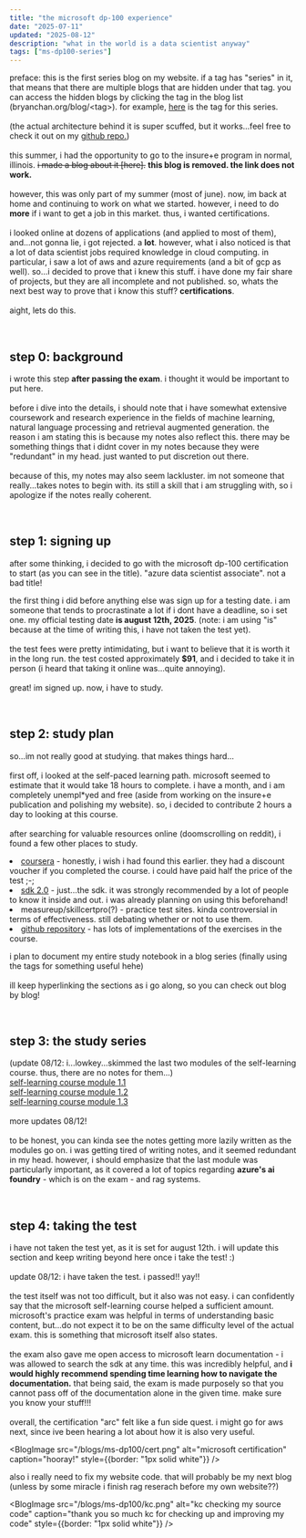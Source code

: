 ```yaml
---
title: "the microsoft dp-100 experience"
date: "2025-07-11"
updated: "2025-08-12"
description: "what in the world is a data scientist anyway"
tags: ["ms-dp100-series"]
---
```


preface: this is the first series blog on my website. if a tag has "series" in it,
that means that there are multiple blogs that are hidden under that tag.
you can access the hidden blogs by clicking the tag in the blog list (bryanchan.org/blog/\<tag\>).
for example, [here](/blog/tag/ms-dp100-series) is the tag for this series. \
\
(the actual architecture behind it is super scuffed, but it works...feel free to check it out on my <a href="https://github.com/brrryry/personal-website" target="_blank">github repo.</a>) \
\
this summer, i had the opportunity to go to the insure+e program in normal, illinois.
<s>i made a blog about it [here].</s> **this blog is removed. the link does not work.** \
\
however, this was only part of my summer (most of june). now, im back at home
and continuing to work on what we started. however, i need to do **more** if 
i want to get a job in this market. thus, i wanted certifications. \
\
i looked online at dozens of applications (and applied to most of them),
and...not gonna lie, i got rejected. a **lot**. however, what i also noticed is that
a lot of data scientist jobs required knowledge in cloud computing. in particular,
i saw a lot of aws and azure requirements (and a bit of gcp as well). 
so...i decided to prove that i knew this stuff. i have done my fair share of projects,
but they are all incomplete and not published. so, whats the next best way 
to prove that i know this stuff? **certifications**. \
\
aight, lets do this.

<br />

## step 0: background
i wrote this step **after passing the exam**. i thought it would be important to put here. \
\
before i dive into the details, i should note that i have somewhat extensive coursework and research experience in
the fields of machine learning, natural language processing and retrieval augmented generation. the reason i am stating this is because
my notes also reflect this. there may be something things that i didnt cover in my notes because they were "redundant" in my head.
just wanted to put discretion out there. \
\
because of this, my notes may also seem lackluster. im not someone that really...takes notes to begin with.
its still a skill that i am struggling with, so i apologize if the notes really coherent.

<br />

## step 1: signing up <span id="step-1"/>
after some thinking, i decided to go with the microsoft dp-100 certification to start (as you can see in the title).
"azure data scientist associate". not a bad title! 

<BlogImage
src="/blogs/ms-dp100/logo.png"
alt="microsoft dp-100 description"
caption="wow, it even has a fancy logo on it or something"
source="https://learn.microsoft.com/en-us/credentials/certifications/azure-data-scientist/?practice-assessment-type=certification"
/>

the first thing i did before anything else was sign up for a testing date.
i am someone that tends to procrastinate a lot if i dont have a deadline, so i set one.
my official testing date **is august 12th, 2025**. (note: i am using "is" because
at the time of writing this, i have not taken the test yet). \
\
the test fees were pretty intimidating, but i want to believe that it is
worth it in the long run. the test costed approximately **$91**, and i 
decided to take it in person (i heard that taking it online was...quite annoying). \
\
great! im signed up. now, i have to study.

<br />

## step 2: study plan
so...im not really good at studying. that makes things hard... \
\
first off, i looked at the self-paced learning path.
microsoft seemed to estimate that it would take 18 hours to complete.
i have a month, and i am completely unempl\*yed and free (aside from working on 
the insure+e publication and polishing my website).
so, i decided to contribute 2 hours a day to looking at this course. \
\
after searching for valuable resources online (doomscrolling on reddit),
i found a few other places to study.

<BlogList>
<li><a href="https://www.coursera.org/professional-certificates/azure-data-scientist/paidmedia?utm_medium=sem&utm_source=gg&utm_campaign=b2c_namer_azure-data-scientist_microsoft_ftcof_professional-certificates_px_dr_bau_gg_sem_pr-bd_us-ca_en_m_hyb_23-11_x&campaignid=20744124176&adgroupid=158298290067&device=c&keyword=microsoft%20data%20science%20certification&matchtype=b&network=g&devicemodel=&creativeid=679614698819&assetgroupid=&targetid=kwd-429257814677&extensionid=&placement=&gad_source=1&gad_campaignid=20744124176&gclid=CjwKCAjw7MLDBhAuEiwAIeXGIYfQmRtxUsJ3WowQoM4C_ZbzTp7XECkB4Bi5peCJYZJur7Rg61mNhhoCLD8QAvD_BwE" target="_blank">coursera</a> - honestly, i wish i had found this earlier. they had a discount voucher
if you completed the course. i could have paid half the price of the test ;-;</li>
<li><a href="https://learn.microsoft.com/en-us/azure/machine-learning/concept-v2?view=azureml-api-2" target="_blank">sdk 2.0</a> - just...the sdk. it was strongly recommended by a lot of people
to know it inside and out. i was already planning on using this beforehand!</li>
<li>measureup/skillcertpro(?) - practice test sites. kinda controversial in terms 
of effectiveness. still debating whether or not to use them.</li>
<li><a href="https://github.com/aislanmano/mslearn-dp100/tree/main" target="_blank">github repository</a> - has lots of implementations of the exercises in the course.</li>
</BlogList>

i plan to document my entire study notebook in a blog series (finally using the tags for something useful hehe) \
\
ill keep hyperlinking the sections as i go along, so you can check out blog by blog!

<br />

## step 3: the study series
(update 08/12: i...lowkey...skimmed the last two modules of the self-learning course. thus, there are no notes for them...) \
[self-learning course module 1.1](/blog/ms-dp100-slc1) \
[self-learning course module 1.2](/blog/ms-dp100-slc2) \
[self-learning course module 1.3](/blog/ms-dp100-slc3) \
\
more updates 08/12! \
\
to be honest, you can kinda see the notes getting more lazily written as the modules go on.
i was getting tired of writing notes, and it seemed redundant in my head. however, i should emphasize that
the last module was particularly important, as it covered a lot of topics regarding **azure's ai foundry** - which is on the exam - and rag systems.

<br />

## step 4: taking the test <span id="actual-test"/>
i have not taken the test yet, as it is set for august 12th. i will update this section
and keep writing beyond here once i take the test! :) \
\
update 08/12: i have taken the test. i passed!! yay!! \
\
the test itself was not too difficult, but it also was not easy.
i can confidently say that the microsoft self-learning course helped a sufficient amount.
microsoft's practice exam was helpful in terms of understanding basic content, but...do not expect 
it to be on the same difficulty level of the actual exam. this is something that microsoft itself also states. \
\
the exam also gave me open access to microsoft learn documentation - i was allowed to search the sdk at any time.
this was incredibly helpful, and **i would highly recommend spending time learning how to navigate the documentation.**
that being said, the exam is made purposely so that you cannot pass off of the documentation alone in the given time. make sure
you know your stuff!!! \
\
overall, the certification "arc" felt like a fun side quest. i might go for aws next, since ive been hearing
a lot about how it is also very useful.

<BlogImage
src="/blogs/ms-dp100/cert.png"
alt="microsoft certification"
caption="hooray!"
style={{border: "1px solid white"}}
/>


also i really need to fix my website code. that will probably be my next blog
(unless by some miracle i finish rag reserach before my own website??)

<BlogImage
src="/blogs/ms-dp100/kc.png"
alt="kc checking my source code"
caption="thank you so much kc for checking up and improving my code"
style={{border: "1px solid white"}}
/>

